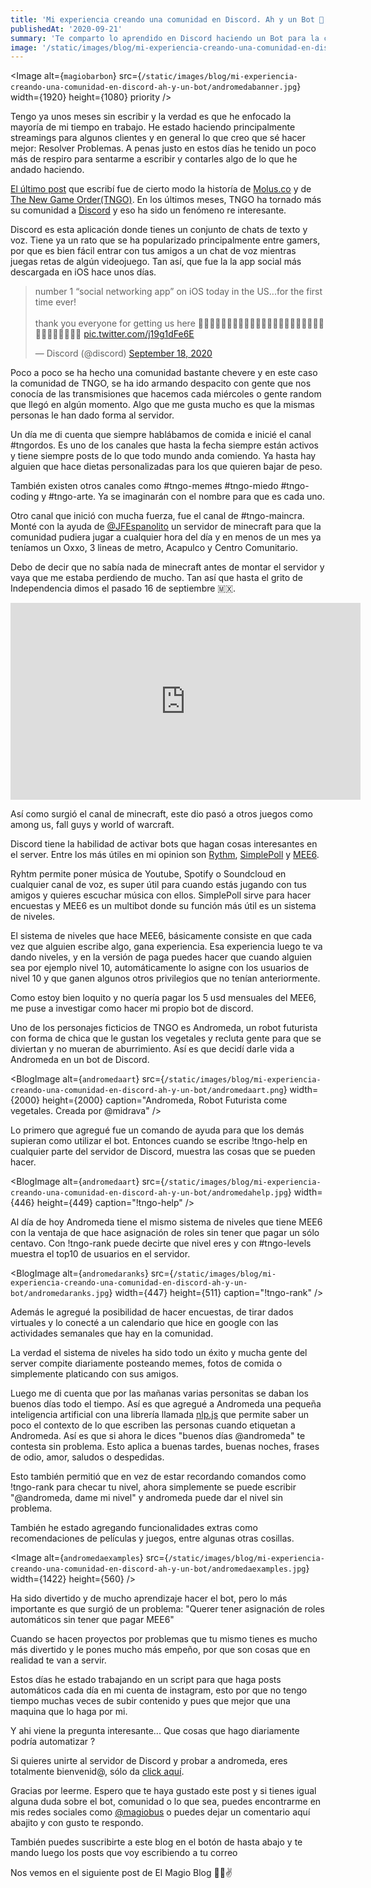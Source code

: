 ```yaml
---
title: 'Mi experiencia creando una comunidad en Discord. Ah y un Bot 🤖'
publishedAt: '2020-09-21'
summary: 'Te comparto lo aprendido en Discord haciendo un Bot para la comunidad.'
image: '/static/images/blog/mi-experiencia-creando-una-comunidad-en-discord-ah-y-un-bot/andromedabanner.jpg'
---
```


<Image
  alt={`magiobarbon`}
  src={`/static/images/blog/mi-experiencia-creando-una-comunidad-en-discord-ah-y-un-bot/andromedabanner.jpg`}
  width={1920}
  height={1080}
  priority
/>

Tengo ya unos meses sin escribir y la verdad es que he enfocado la mayoría de mi tiempo en trabajo. He estado haciendo principalmente streamings para algunos clientes y en general lo que creo que sé hacer mejor: Resolver Problemas.
A penas justo en estos días he tenido un poco más de respiro para sentarme a escribir y contarles algo de lo que he andado haciendo.

[El último post](https://magiobus.com/blog/como-un-stream-de-videojuegos-me-llevo-a-hacer-una-empresa-en-un-sotano-bien-feo/) que escribí fue de cierto modo la historía de [Molus.co](https://molus.co/) y de [The New Game Order(TNGO)](https://tngo.vg/). En los últimos meses, TNGO ha tornado más su comunidad a [Discord](https://discord.com/invite/2q8zTVb) y eso ha sido un fenómeno re interesante.

Discord es esta aplicación donde tienes un conjunto de chats de texto y voz. Tiene ya un rato que se ha popularizado principalmente entre gamers, por que es bien fácil entrar con tus amigos a un chat de voz mientras juegas retas de algún videojuego. Tan así, que fue la la app social más descargada en iOS hace unos días.

<blockquote className="twitter-tweet"><p lang="en" dir="ltr">number 1 “social networking app” on iOS today in the US...for the first time ever! <br/><br/>thank you everyone for getting us here 🎉🥳🎉🥳🎉🥳🎉🥳🎉🥳🎉🥳🎉🥳🎉🥳🎉🥳🎉🥳🎉🥳🎉🥳🎉🥳🎉🥳🎉🥳 <a href="https://t.co/j19g1dFe6E">pic.twitter.com/j19g1dFe6E</a></p>&mdash; Discord (@discord) <a href="https://twitter.com/discord/status/1307067423884013570?ref_src=twsrc%5Etfw">September 18, 2020</a></blockquote> <script async src="https://platform.twitter.com/widgets.js" charSet="utf-8"></script>

Poco a poco se ha hecho una comunidad bastante chevere y en este caso la comunidad de TNGO, se ha ido armando despacito con gente que nos conocía de las transmisiones que hacemos cada miércoles o gente random que llegó en algún momento. Algo que me gusta mucho es que la mismas personas le han dado forma al servidor.

Un día me di cuenta que siempre hablábamos de comida e inicié el canal #tngordos. Es uno de los canales que hasta la fecha siempre están activos y tiene siempre posts de lo que todo mundo anda comiendo. Ya hasta hay alguien que hace dietas personalizadas para los que quieren bajar de peso.

También existen otros canales como #tngo-memes #tngo-miedo #tngo-coding y #tngo-arte. Ya se imaginarán con el nombre para que es cada uno.

Otro canal que inició con mucha fuerza, fue el canal de #tngo-maincra. Monté con la ayuda de [@JFEspanolito](https://twitter.com/JFEspanolito) un servidor de minecraft para que la comunidad pudiera jugar a cualquier hora del día y en menos de un mes ya teníamos un Oxxo, 3 lineas de metro, Acapulco y Centro Comunitario.

Debo de decir que no sabía nada de minecraft antes de montar el servidor y vaya que me estaba perdiendo de mucho. Tan así que hasta el grito de Independencia dimos el pasado 16 de septiembre 🇲🇽.

<iframe width="560" height="315" src="https://www.youtube.com/embed/MrFjuXWv4_k" frameBorder="0" allow="accelerometer; autoplay; clipboard-write; encrypted-media; gyroscope; picture-in-picture" allowFullScreen></iframe>

Así como surgió el canal de minecraft, este dio pasó a otros juegos como among us, fall guys y world of warcraft.

Discord tiene la habilidad de activar bots que hagan cosas interesantes en el server. Entre los más útiles en mi opinion son [Rythm](https://rythmbot.co/), [SimplePoll](https://simplepoll.rho.sh/) y [MEE6](https://mee6.xyz/).

Ryhtm permite poner música de Youtube, Spotify o Soundcloud en cualquier canal de voz, es super útil para cuando estás jugando con tus amigos y quieres escuchar música con ellos. SimplePoll sirve para hacer encuestas y MEE6 es un multibot donde su función más útil es un sistema de niveles.

El sistema de niveles que hace MEE6, básicamente consiste en que cada vez que alguien escribe algo, gana experiencia. Esa experiencia luego te va dando niveles, y en la versión de paga puedes hacer que cuando alguien sea por ejemplo nivel 10, automáticamente lo asigne con los usuarios de nivel 10 y que ganen algunos otros privilegios que no tenían anteriormente.

Como estoy bien loquito y no quería pagar los 5 usd mensuales del MEE6, me puse a investigar como hacer mi propio bot de discord.

Uno de los personajes ficticios de TNGO es Andromeda, un robot futurista con forma de chica que le gustan los vegetales y recluta gente para que se diviertan y no mueran de aburrimiento. Así es que decidí darle vida a Andromeda en un bot de Discord.

<BlogImage
  alt={`andromedaart`}
  src={`/static/images/blog/mi-experiencia-creando-una-comunidad-en-discord-ah-y-un-bot/andromedaart.png`}
  width={2000}
  height={2000}
  caption="Andromeda, Robot Futurista come vegetales. Creada por @midrava"
/>

Lo primero que agregué fue un comando de ayuda para que los demás supieran como utilizar el bot. Entonces cuando se escribe !tngo-help en cualquier parte del servidor de Discord, muestra las cosas que se pueden hacer.

<BlogImage
  alt={`andromedaart`}
  src={`/static/images/blog/mi-experiencia-creando-una-comunidad-en-discord-ah-y-un-bot/andromedahelp.jpg`}
  width={446}
  height={449}
  caption="!tngo-help"
/>

Al día de hoy Andromeda tiene el mismo sistema de niveles que tiene MEE6 con la ventaja de que hace asignación de roles sin tener que pagar un sólo centavo.
Con !tngo-rank puede decirte que nivel eres y con #tngo-levels muestra el top10 de usuarios en el servidor.

<BlogImage
  alt={`andromedaranks`}
  src={`/static/images/blog/mi-experiencia-creando-una-comunidad-en-discord-ah-y-un-bot/andromedaranks.jpg`}
  width={447}
  height={511}
  caption="!tngo-rank"
/>

Además le agregué la posibilidad de hacer encuestas,  de tirar dados virtuales y lo conecté a un calendario que hice en google con las actividades semanales que hay en la comunidad.

La verdad el sistema de niveles ha sido todo un éxito y mucha gente del server compite diariamente posteando memes, fotos de comida o simplemente platicando con sus amigos.

Luego me di cuenta que por las mañanas varias personitas se daban los buenos días todo el tiempo. Así es que agregué a Andromeda una pequeña inteligencia artificial con una librería llamada [nlp.js](https://github.com/axa-group/nlp.js?utm_source=recordnotfound.com) que permite saber un poco el contexto de lo que escriben las personas cuando etiquetan a Andromeda. Así es que si ahora le dices "buenos días @andromeda" te contesta sin problema. Esto aplica a buenas tardes, buenas noches, frases de odio, amor, saludos o despedidas.

Esto también permitió que en vez de estar recordando comandos como !tngo-rank para checar tu nivel, ahora simplemente se puede escribir "@andromeda, dame mi nivel" y andromeda puede dar el nivel sin problema.

También he estado agregando funcionalidades extras como recomendaciones de películas y juegos, entre algunas otras cosillas.

<Image
  alt={`andromedaexamples`}
  src={`/static/images/blog/mi-experiencia-creando-una-comunidad-en-discord-ah-y-un-bot/andromedaexamples.jpg`}
  width={1422}
  height={560}
/>

Ha sido divertido y de mucho aprendizaje hacer el bot, pero lo más importante es que surgió de un problema: "Querer tener asignación de roles automáticos sin tener que pagar MEE6"

Cuando se hacen proyectos por problemas que tu mismo tienes es mucho más divertido y le pones mucho más empeño, por que son cosas que en realidad te van a servir.

Estos días he estado trabajando en un script para que haga posts automáticos cada día en mi cuenta de instagram, esto por que no tengo tiempo muchas veces de subir contenido y pues que mejor que una maquina que lo haga por mi.

Y ahi viene la pregunta interesante...
Que  cosas que hago diariamente podría automatizar ?

Si quieres unirte al servidor de Discord y probar a andromeda, eres totalmente bienvenid@, sólo da [click aquí](https://discord.com/invite/F9KaNUD).

Gracias por leerme. Espero que te haya gustado este post y si tienes igual alguna duda sobre el bot, comunidad o lo que sea, puedes encontrarme en mis redes sociales como [@magiobus](https://www.twitter.com/magiobus) o puedes dejar un comentario aquí abajito  y con gusto te respondo.

También puedes suscribirte a este blog en el botón de hasta abajo y te mando luego los posts que voy escribiendo a tu correo

Nos vemos en el siguiente post de El Magio Blog 🧙‍♂️✌️